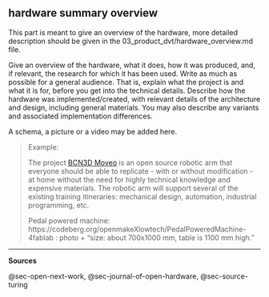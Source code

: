 ## hardware summary overview

This part is meant to give an overview of the hardware, more detailed description should be given in the 03_product_dvt/hardware_overview.md file.


Give an overview of the hardware, what it does, how it was produced, and, if relevant, the research for which it has been used. Write as much as possible for a general audience. That is, explain what the project is and what it is for, before you get into the technical details. Describe how the hardware was implemented/created, with relevant details of the architecture and design, including general materials. You may also describe any variants and associated implementation differences.

A schema, a picture or a video may be added here.

> Example:
>
> The project [BCN3D Moveo](https://github.com/BCN3D/BCN3D-Moveo/) is an open source robotic arm that everyone should be able to replicate - with or without modification - at home without the need for highly technical knowledge and expensive materials.
> The robotic arm will support several of the existing training itineraries: mechanical design, automation, industrial programming, etc.
>
> Pedal powered machine: https://codeberg.org/openmakeXlowtech/PedalPoweredMachine-4fablab : photo + "size: about 700x1000 mm, table is 1100 mm high."


------------------------------------------------------------------------

**Sources**

@sec-open-next-work, @sec-journal-of-open-hardware, @sec-source-turing
